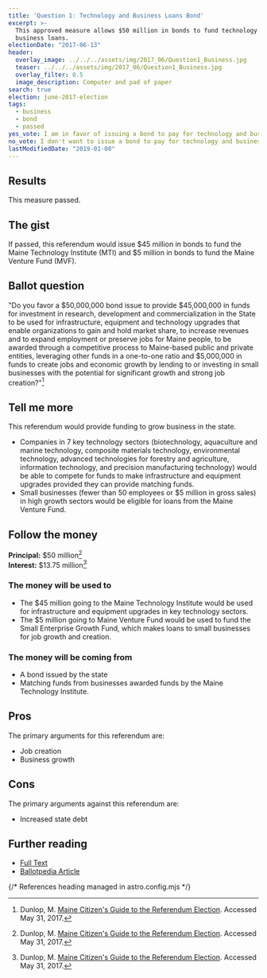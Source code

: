 ```yaml
---
title: 'Question 1: Technology and Business Loans Bond'
excerpt: >-
  This approved measure allows $50 million in bonds to fund technology and
  business loans.
electionDate: "2017-06-13"
header:
  overlay_image: ../../../assets/img/2017_06/Question1_Business.jpg
  teaser: ../../../assets/img/2017_06/Question1_Business.jpg
  overlay_filter: 0.5
  image_description: Computer and pad of paper
search: true
election: june-2017-election
tags:
  - business
  - bond
  - passed
yes_vote: I am in favor of issuing a bond to pay for technology and business loans.
no_vote: I don't want to issue a bond to pay for technology and business loans.
lastModifiedDate: "2019-01-08"
---
```


## Results

This measure passed.

## The gist

If passed, this referendum would issue $45 million in bonds to fund the Maine Technology Institute (MTI) and $5 million in bonds to fund the Maine Venture Fund (MVF).

## Ballot question

"Do you favor a $50,000,000 bond issue to provide $45,000,000 in funds for investment in research, development and commercialization in the State to be used for infrastructure, equipment and technology upgrades that enable organizations to gain and hold market share, to increase revenues and to expand employment or preserve jobs for Maine people, to be awarded through a competitive process to Maine-based public and private entities, leveraging other funds in a one-to-one ratio and $5,000,000 in funds to create jobs and economic growth by lending to or investing in small businesses with the potential for significant growth and strong job creation?"[^1]

<YesNoTable yesContent={frontmatter.yes_vote} noContent={frontmatter.no_vote} />

## Tell me more

This referendum would provide funding to grow business in the state.

- Companies in 7 key technology sectors (biotechnology, aquaculture and marine technology, composite materials technology, environmental technology, advanced technologies for forestry and agriculture, information technology, and precision manufacturing technology) would be able to compete for funds to make infrastructure and equipment upgrades provided they can provide matching funds.
- Small businesses (fewer than 50 employees or $5 million in gross sales) in high growth sectors would be eligible for loans from the Maine Venture Fund.

## Follow the money

**Principal:** $50 million[^1]
<br />**Interest:** $13.75 million[^1]

### The money will be used to

- The $45 million going to the Maine Technology Institute would be used for infrastructure and equipment upgrades in key technology sectors.
- The $5 million going to Maine Venture Fund would be used to fund the Small Enterprise Growth Fund, which makes loans to small businesses for job growth and creation.

### The money will be coming from

- A bond issued by the state
- Matching funds from businesses awarded funds by the Maine Technology Institute.

## Pros

The primary arguments for this referendum are:

- Job creation
- Business growth

## Cons

The primary arguments against this referendum are:

- Increased state debt

## Further reading

- [Full Text](http://www.mainelegislature.org/legis/bills/getPDF.asp?paper=HP0722&item=3&snum=127)
- [Ballotpedia Article](<https://ballotpedia.org/Maine_Question_1,_Technology_Sectors_Funds_and_Business_Loans_Bond_Issue_(June_2017)>)

{/* References heading managed in astro.config.mjs */}
[^1]: Dunlop, M. [Maine Citizen's Guide to the Referendum Election](http://www.mainelegislature.org/legis/bills/getPDF.asp?paper=HP0722&item=3&snum=127). Accessed May 31, 2017.
[^2]: Ballotpedia State Desk. [Maine Question 1, Technology Sectors Funds and Business Loans Bond Issue (June 2017)](https://ballotpedia.org/Maine_Question_1,_Technology_Sectors_Funds_and_Business_Loans_Bond_Issue_(June_2017)). Ballotpedia.  Accessed October 24, 2016.
